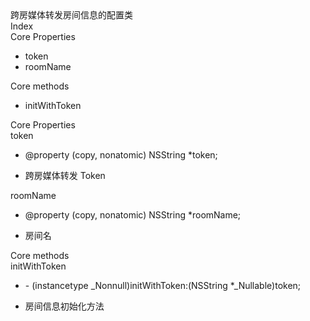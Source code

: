 <link rel="stylesheet" type="text/css" href="https://docs.qnsdk.com/styles/doc-v4-api.css" />
<div class="rtc-doc rtc-doc-page" id="rtc-doc">
<section class="rtc-doc-panel rtc-doc-describe rtc-doc-note">
                跨房媒体转发房间信息的配置类</section>
            <div class="rtc-doc-page-wrap">Index</div>
<section class="rtc-doc-panel">
        <div class="rtc-doc-page-title">Core Properties</div>
        <ul class="rtc-doc-catalogue">
                <li><a onClick='document.location.replace(`${document.location.protocol}//${document.location.host}${document.location.pathname}${document.location.search}#token`)'>token</a></li>
                <li><a onClick='document.location.replace(`${document.location.protocol}//${document.location.host}${document.location.pathname}${document.location.search}#roomName`)'>roomName</a></li>
        </ul>
        <div class="rtc-doc-page-title">Core methods</div>
        <ul class="rtc-doc-catalogue">
                <li><a onClick='document.location.replace(`${document.location.protocol}//${document.location.host}${document.location.pathname}${document.location.search}#initWithToken`)'>initWithToken</a></li>
        </ul>
</section>
<div class="rtc-doc-page-wrap">Core Properties</div>
<section class="rtc-doc-panel">
<div class="rtc-doc-page-title rtc-doc-antor" id="token">
token</div>
<ul class="rtc-doc-page-container">
        <li class="rtc-doc-sign-signature">@property (copy, nonatomic) NSString *token;</li>
    </li>
<li class="rtc-doc-page-description">
    <div class="rtc-doc-desc-wrap">
        <p>跨房媒体转发 Token</p>
    </div>
</li>
</ul>
</section>
<section class="rtc-doc-panel">
<div class="rtc-doc-page-title rtc-doc-antor" id="roomName">
roomName</div>
<ul class="rtc-doc-page-container">
        <li class="rtc-doc-sign-signature">@property (copy, nonatomic) NSString *roomName;</li>
    </li>
<li class="rtc-doc-page-description">
    <div class="rtc-doc-desc-wrap">
        <p>房间名</p>
    </div>
</li>
</ul>
</section>
<div class="rtc-doc-page-wrap">Core methods</div>
<section class="rtc-doc-panel">
<div class="rtc-doc-page-title rtc-doc-antor" id="initWithToken">
initWithToken</div>
<ul class="rtc-doc-page-container">
        <li class="rtc-doc-sign-signature">- (instancetype _Nonnull)initWithToken:(NSString *_Nullable)token;</li>
    </li>
<li class="rtc-doc-page-description">
    <div class="rtc-doc-desc-wrap">
        <p>房间信息初始化方法</p>
    </div>
</li>
</ul>
</section>
</div>


